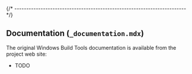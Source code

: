 
{/* ------------------------------------------------------------------------ */}

## Documentation (`_documentation.mdx`)

The original Windows Build Tools documentation is available from the project web site:

- TODO
